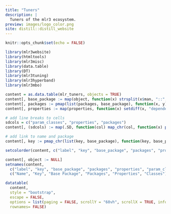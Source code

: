 ```yaml
---
title: "Tuners"
description: |
  Tuners of the mlr3 ecosystem.
preview: images/logo_color.png
site: distill::distill_website
---
```


```r
knitr::opts_chunk$set(echo = FALSE)

library(mlr3website)
library(htmltools)
library(mlr3misc)
library(data.table)
library(DT)
library(mlr3tuning)
library(mlr3hyperband)
library(mlr3mbo)

content = as.data.table(mlr_tuners, objects = TRUE)
content[, base_package := map(object, function(x) strsplit(x$man, "::", TRUE)[[1]][1])]
content[, packages := pmap(list(packages, base_package), function(x, y) setdiff(x, c(y, "bbotk", "mlr3tuning")))]
content[, properties := map(properties, function(x) setdiff(x, "dependencies"))]

# add line breaks to cells
sdcols = c("param_classes", "properties", "packages")
content[, (sdcols) := map(.SD, function(col) map_chr(col, function(x) paste0(x, collapse = "<br/>"))), .SDcols = sdcols]

# add link to name and package
content[, key := pmap_chr(list(key, base_package), function(key, base_package) as.character(a(href = sprintf("https://%s.mlr-org.com/reference/mlr_tuners_%s.html", base_package, key), key)))]

setcolorder(content, c("label", "key", "base_package", "packages", "properties", "param_classes"))

content[, object := NULL]
setnames(content,
  c("label", "key", "base_package", "packages", "properties", "param_classes"),
  c("Name", "Key", "Base Package", "Packages", "Properties", "Classes"))
```

```r
datatable(
  content,
  style = "bootstrap",
  escape = FALSE,
  options = list(paging = FALSE, scrollY = "60vh", scrollX = TRUE, info = FALSE),
  rownames= FALSE)
```
